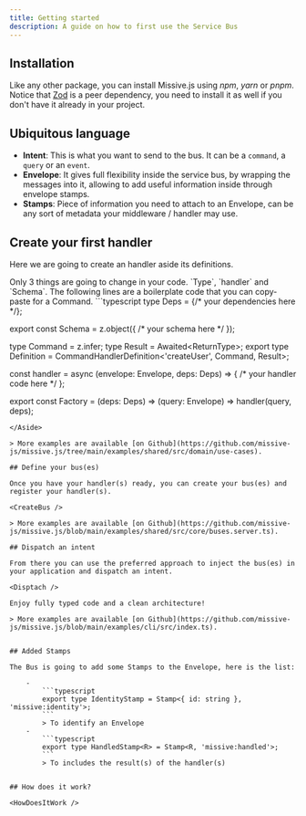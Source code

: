 ```yaml
---
title: Getting started
description: A guide on how to first use the Service Bus
---
```




## Installation

Like any other package, you can install Missive.js using _npm_, _yarn_ or _pnpm_.
Notice that [Zod](https://zod.dev) is a peer dependency, you need to install it as well if you don't have it already in your project.

<Install />

## Ubiquitous language

- **Intent**: This is what you want to send to the bus. It can be a `command`, a `query` or an `event`.
- **Envelope**: It gives full flexibility inside the service bus, by wrapping the messages into it, allowing to add useful information inside through envelope stamps.
- **Stamps**: Piece of information you need to attach to an Envelope, can be any sort of metadata your middleware / handler may use.

## Create your first handler

Here we are going to create an handler aside its definitions.

<CreateHandler />

<Aside text="Understand this code" variant='note'>
Only 3 things are going to change in your code. `Type`, `handler` and `Schema`. The following lines are a boilerplate code that you can copy-paste for a Command.
```typescript
type Deps = {/* your dependencies here */};

export const Schema = z.object({
    /* your schema here */
});

type Command = z.infer<typeof Schema>;
type Result = Awaited<ReturnType<typeof handler>>;
export type Definition = CommandHandlerDefinition<'createUser', Command, Result>;

const handler = async (envelope: Envelope<Command>, deps: Deps) => {
    /* your handler code here */
};

export const Factory = (deps: Deps) => (query: Envelope<Command>) => handler(query, deps);
```
</Aside>

> More examples are available [on Github](https://github.com/missive-js/missive.js/tree/main/examples/shared/src/domain/use-cases).

## Define your bus(es)

Once you have your handler(s) ready, you can create your bus(es) and register your handler(s).

<CreateBus />

> More examples are available [on Github](https://github.com/missive-js/missive.js/blob/main/examples/shared/src/core/buses.server.ts).

## Dispatch an intent

From there you can use the preferred approach to inject the bus(es) in your application and dispatch an intent.

<Disptach />

Enjoy fully typed code and a clean architecture!

> More examples are available [on Github](https://github.com/missive-js/missive.js/blob/main/examples/cli/src/index.ts).


## Added Stamps

The Bus is going to add some Stamps to the Envelope, here is the list:

    -     
        ```typescript
        export type IdentityStamp = Stamp<{ id: string }, 'missive:identity'>;
        ```
        > To identify an Envelope
    -     
        ```typescript
        export type HandledStamp<R> = Stamp<R, 'missive:handled'>;
        ```
        > To includes the result(s) of the handler(s)


## How does it work?

<HowDoesItWork />
